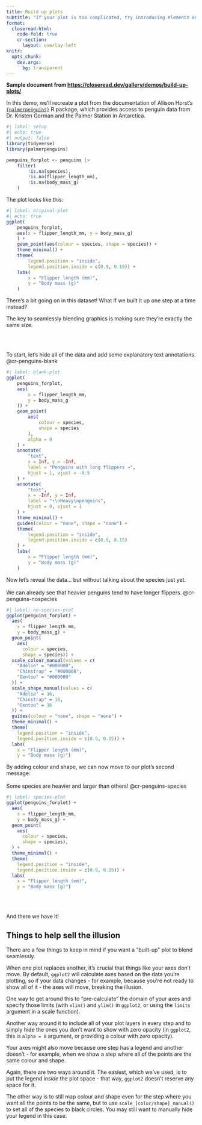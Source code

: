 ```yaml
---
title: Build up plots
subtitle: "If your plot is too complicated, try introducing elements one at a time."
format:
  closeread-html:
    code-fold: true
    cr-section:
      layout: overlay-left
knitr:
  opts_chunk: 
    dev.args:
      bg: transparent
---
```


**Sample document from <https://closeread.dev/gallery/demos/build-up-plots/>**

In this demo, we'll recreate a plot from the documentation of Allison Horst's [`{palmerpenguins}`](https://allisonhorst.github.io/palmerpenguins/) R package, which provides access to penguin data from Dr. Kristen Gorman and the Palmer Station in Antarctica.

```r
#| label: setup
#| echo: true
#| output: false
library(tidyverse)
library(palmerpenguins)

penguins_forplot <- penguins |>
    filter(
        !is.na(species),
        !is.na(flipper_length_mm),
        !is.na(body_mass_g)
    )
```

The plot looks like this:

```r
#| label: original-plot
#| echo: true
ggplot(
    penguins_forplot, 
    aes(x = flipper_length_mm, y = body_mass_g)
    ) +
    geom_point(aes(colour = species, shape = species)) +
    theme_minimal() +
    theme(
        legend.position = "inside",
        legend.position.inside = c(0.9, 0.15)) +
    labs(
        x = "Flipper length (mm)",
        y = "Body mass (g)"
    )
```

There's a bit going on in this dataset! What if we built it up one step at a time instead?

The key to seamlessly blending graphics is making sure they're exactly the same size.

\
\

::::{.cr-section}

To start, let's hide all of the data and add some explanatory text annotations. @cr-penguins-blank

:::{#cr-penguins-blank}
```r
#| label: blank-plot
ggplot(
    penguins_forplot, 
    aes(
        x = flipper_length_mm,
        y = body_mass_g
    )) +
    geom_point(
        aes(
            colour = species,
            shape = species
        ),
        alpha = 0
    ) +
    annotate(
        "text", 
        x = Inf, y = -Inf,
        label = "Penguins with long flippers →",
        hjust = 1, vjust = -0.5
    ) +
    annotate(
        "text", 
        x = -Inf, y = Inf,
        label = "↑\nHeavy\npenguins",
        hjust = 0, vjust = 1
    ) +
    theme_minimal() +
    guides(colour = "none", shape = "none") +
    theme(
        legend.position = "inside",
        legend.position.inside = c(0.9, 0.15)
    ) +
    labs(
        x = "Flipper length (mm)",
        y = "Body mass (g)"
    )
```
:::

Now let's reveal the data... but without talking about the species just yet. \
\
We can already see that heavier penguins tend to have longer flippers. @cr-penguins-nospecies

:::{#cr-penguins-nospecies}
```r
#| label: no-species-plot
ggplot(penguins_forplot) +
  aes(
    x = flipper_length_mm,
    y = body_mass_g) +
  geom_point(
    aes(
      colour = species,
      shape = species)) +
  scale_colour_manual(values = c(
    "Adelie" = "#000000",
    "Chinstrap" = "#000000",
    "Gentoo" = "#000000"
  )) +
  scale_shape_manual(values = c(
    "Adelie" = 16,
    "Chinstrap" = 16,
    "Gentoo" = 16
  )) +
  guides(colour = "none", shape = "none") +
  theme_minimal() +
  theme(
    legend.position = "inside",
    legend.position.inside = c(0.9, 0.15)) +
  labs(
    x = "Flipper length (mm)",
    y = "Body mass (g)")
```
:::

By adding colour and shape, we can now move to our plot's second message: \
\
Some species are heavier and larger than others! @cr-penguins-species

:::{#cr-penguins-species}
```r
#| label: species-plot
ggplot(penguins_forplot) +
  aes(
    x = flipper_length_mm,
    y = body_mass_g) +
  geom_point(
    aes(
      colour = species,
      shape = species),
  ) +
  theme_minimal() +
  theme(
    legend.position = "inside",
    legend.position.inside = c(0.9, 0.15)) +
  labs(
    x = "Flipper length (mm)",
    y = "Body mass (g)")
```
:::

::::

\
\

And there we have it!

## Things to help sell the illusion

There are a few things to keep in mind if you want a "built-up" plot to blend seamlessly.

When one plot replaces another, it's crucial that things like your axes don't move. By default, `ggplot2` will calculate axes based on the data you're plotting, so if your data changes - for example, because you're not ready to show all of it - the axes will move, breaking the illusion.

One way to get around this to "pre-calculate" the domain of your axes and specify those limits (with `xlim()` and `ylim()` in `ggplot2`, or using the `limits` argument in a scale function).

Another way around it to include all of your plot layers in every step and to simply hide the ones you don't want to show with zero opacity (in `ggplot2`, this is `alpha = 0` argument, or providing a colour with zero opacity).

Your axes might also move because one step has a legend and another doesn't - for example, when we show a step where all of the points are the same colour and shape.

Again, there are two ways around it. The easiest, which we've used, is to put the legend _inside_ the plot space - that way, `ggplot2` doesn't reserve any space for it.

The other way is to still map colour and shape even for the step where you want all the points to be the same, but to use `scale_[color/shape]_manual()` to set all of the species to black circles. You may still want to manually hide your legend in this case.

```{=html}
<!-- some quick style customisation: see https://closeread.dev/guide/styling -->
<style>
  .cr-section.overlay-left {
    background-color: aliceblue;
  }

  .cr-section.overlay-left .narrative-col .narrative {
    font-size: 1.15em;
    background-color: #11111199;
    color: #f1f1f1;
    padding: 0.6em 0.8em;
    border-radius: 0;
    backdrop-filter: blur(10px);
  }
</style>
```
